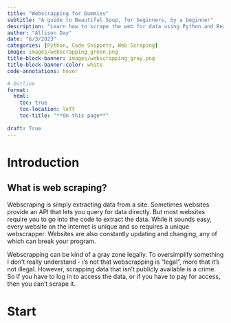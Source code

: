 ```yaml
---
title: "Webscrapping for Dummies"
subtitle: "A guide to Beautiful Soup, for beginners, by a beginner"
description: "Learn how to scrape the web for data using Python and BeautifulSoup"
author: "Allison Day"
date: "6/3/2023"
categories: [Python, Code Snippets, Web Scraping]
image: images/webscrapping_green.png
title-block-banner: images/webscrapping_gray.png
title-block-banner-color: white
code-annotations: hover

# Outline
format: 
  html: 
    toc: true 
    toc-location: left 
    toc-title: "**On this page**" 
    
draft: True
---
```


# Introduction

## What is web scraping?

Webscraping is simply extracting data from a site. Sometimes websites provide an API that lets you query for data directly. But most websites require you to go into the code to extract the data. While it sounds easy, every website on the internet is unique and so requires a unique webscrapper. Websites are also constantly updating and changing, any of which can break your program.

::: callout-caution
Webscrapping can be kind of a gray zone legally. To oversimplify something I don't really understand - i's not that webscrapping is "legal", more that it's not illegal. However, scrapping data that isn't publicly available is a crime. So if you have to log in to access the data, or if you have to pay for access, then you can't scrape it.
:::

# Start
